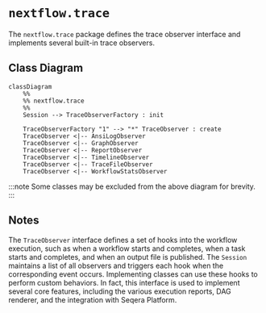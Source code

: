 
# `nextflow.trace`

The `nextflow.trace` package defines the trace observer interface and implements several built-in trace observers.

## Class Diagram

```mermaid
classDiagram
    %%
    %% nextflow.trace
    %%
    Session --> TraceObserverFactory : init

    TraceObserverFactory "1" --> "*" TraceObserver : create
    TraceObserver <|-- AnsiLogObserver
    TraceObserver <|-- GraphObserver
    TraceObserver <|-- ReportObserver
    TraceObserver <|-- TimelineObserver
    TraceObserver <|-- TraceFileObserver
    TraceObserver <|-- WorkflowStatsObserver
```

:::note
Some classes may be excluded from the above diagram for brevity.
:::

## Notes

The `TraceObserver` interface defines a set of hooks into the workflow execution, such as when a workflow starts and completes, when a task starts and completes, and when an output file is published. The `Session` maintains a list of all observers and triggers each hook when the corresponding event occurs. Implementing classes can use these hooks to perform custom behaviors. In fact, this interface is used to implement several core features, including the various execution reports, DAG renderer, and the integration with Seqera Platform.
